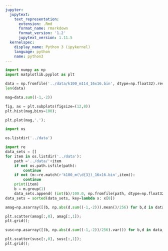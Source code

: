 ```yaml
---
jupyter:
  jupytext:
    text_representation:
      extension: .Rmd
      format_name: rmarkdown
      format_version: '1.2'
      jupytext_version: 1.11.5
  kernelspec:
    display_name: Python 3 (ipykernel)
    language: python
    name: python3
---
```


```python
import numpy as np
import matplotlib.pyplot as plt
```

```python
data = np.fromfile('../data/k100_m114_16x16.bin', dtype=np.float32).reshape(-1,16,16)
len(data)
```

```python
mag=data.sum((-1,-2))
```

```python
fig, ax = plt.subplots(figsize=(12,8))
plt.hist(mag,bins=100); 
```

```python
plt.plot(mag,'.');
```

```python
import os
```

```python
os.listdir('../data')
```

```python
import re
data_sets = []
for item in os.listdir('../data'):
    path ='../data/'+item 
    if not os.path.isfile(path):
        continue
    if not (m:=re.match(r'k100_m(\d{3})_16x16.bin',item)):
        continue
    print(item)    
    b = m.group(1)    
    data_sets.append( (int(b)/100.0, np.fromfile(path, dtype=np.float32).reshape(-1,16,16)) )
data_sets = sorted(data_sets, key=lambda x: x[0])
```

```python
amag=np.asarray([(b, np.abs(d.sum((-1,-2))).mean()/256) for b,d in data_sets])
```

```python
plt.scatter(amag[:,0], amag[:,1]);
plt.grid();
```

```python
susc=np.asarray([(b, np.abs(d.sum((-1,-2))/256).var()) for b,d in data_sets])
```

```python
plt.scatter(susc[:,0], susc[:,1]);
plt.grid();
```

```python

```

```python

```

```python

```
